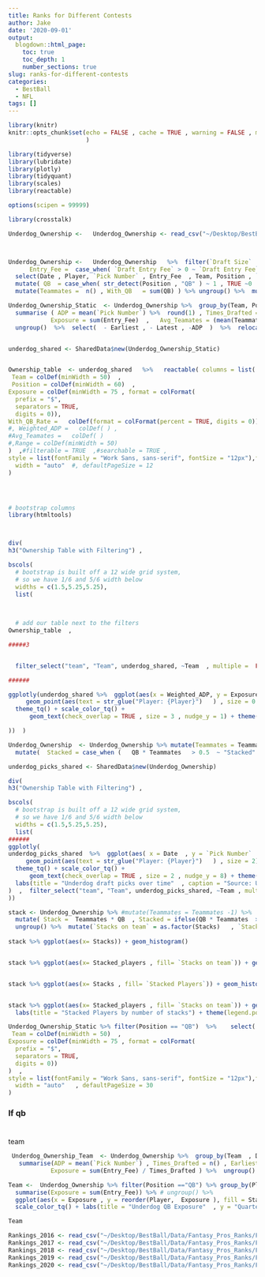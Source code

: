```yaml
---
title: Ranks for Different Contests
author: Jake
date: '2020-09-01'
output:
  blogdown::html_page:
    toc: true
    toc_depth: 1
    number_sections: true
slug: ranks-for-different-contests
categories:
  - BestBall
  - NFL
tags: []
---
```




```r
library(knitr)
knitr::opts_chunk$set(echo = FALSE , cache = TRUE , warning = FALSE , message = FALSE #, dpi = 180 , fig.width = 8 , fig.height = 5
                      )

```


```r
library(tidyverse)
library(lubridate)
library(plotly)
library(tidyquant)
library(scales)
library(reactable)

options(scipen = 99999)

```





```r

library(crosstalk)

Underdog_Ownership <-   Underdog_Ownership <- read_csv("~/Desktop/BestBall/Data/2020/Underdog Ownership.csv")



Underdog_Ownership <-   Underdog_Ownership   %>%  filter(`Draft Size`  > 11) %>%  mutate(Date = as_date(`Picked At`)   , Player = str_c(`First Name` , " " , `Last Name`)  ,
      Entry_Fee =  case_when( `Draft Entry Fee` > 0 ~ `Draft Entry Fee` , TRUE ~ `Tournament Entry Fee`)   , temp_weight_adp = `Pick Number` * Entry_Fee)  %>%  
  select(Date , Player, `Pick Number` , Entry_Fee  , Team, Position , `Draft Size`  , Draft  , temp_weight_adp)   %>%  
  mutate( QB  = case_when( str_detect(Position , "QB" ) ~ 1 , TRUE ~0     ) ) %>%  group_by(Team, Draft) %>% 
  mutate(Teammates =  n() , With_QB   = sum(QB) ) %>% ungroup() %>%  mutate(`With QB` = ifelse(With_QB > 0 ,"Yes","No") )

Underdog_Ownership_Static  <- Underdog_Ownership %>%  group_by(Team, Position, Player)  %>%  
  summarise ( ADP = mean(`Pick Number`) %>%  round(1) , Times_Drafted = n() , Earliest = min(`Pick Number`)   , Latest = max(`Pick Number`)   , Range = Latest - Earliest  ,
            Exposure = sum(Entry_Fee)  ,   Avg_Teamates = (mean(Teammates) - 1 ) %>%  round(1)  , With_QB_Rate  = mean(With_QB) %>%  round(1)     , Weighted_ADP =  ( sum(temp_weight_adp )/  sum(Exposure  )) %>% round(1))%>% 
  ungroup()  %>%  select(  - Earliest , - Latest , -ADP  )  %>%  relocate(Range, .after = last_col()) %>%  select(-Times_Drafted , - Range)


underdog_shared <- SharedData$new(Underdog_Ownership_Static)


Ownership_table  <- underdog_shared   %>%   reactable( columns = list(
 Team = colDef(minWidth = 50)  ,
 Position = colDef(minWidth = 60)  ,
Exposure = colDef(minWidth = 75 , format = colFormat(
  prefix = "$",
  separators = TRUE,
  digits = 0)),
With_QB_Rate =   colDef(format = colFormat(percent = TRUE, digits = 0)) 
#, Weighted_ADP =   colDef( ) ,
#Avg_Teamates =   colDef( )
#,Range = colDef(minWidth = 50)  
)  ,#filterable = TRUE  ,#searchable = TRUE ,  
style = list(fontFamily = "Work Sans, sans-serif", fontSize = "12px"),fullWidth = TRUE,
  width = "auto"  #, defaultPageSize = 12
)




# bootstrap columns
library(htmltools)



div(
h3("Ownership Table with Filtering") ,

bscols(
  # bootstrap is built off a 12 wide grid system,
  # so we have 1/6 and 5/6 width below
  widths = c(1.5,5.25,5.25),
  list(

  
  
  # add our table next to the filters
Ownership_table  ,

#####3


  filter_select("team", "Team", underdog_shared, ~Team  , multiple =  FALSE),

######

ggplotly(underdog_shared %>%  ggplot(aes(x = Weighted_ADP, y = Exposure  ,color = Position , label = Player)) +
     geom_point(aes(text = str_glue("Player: {Player}")   ) , size = 0.1)+ 
  theme_tq() + scale_color_tq() +
      geom_text(check_overlap = TRUE , size = 3 , nudge_y = 1) + theme(legend.position="none")  )  

))  )

```









```r

Underdog_Ownership  <- Underdog_Ownership %>% mutate(Teammates = Teammates -1) %>% 
  mutate(  Stacked = case_when (   QB * Teammates   > 0.5  ~ "Stacked"  ,   QB != 1 & With_QB ==1 ~ "Stacked"  , TRUE ~ "Not Stacked"    ) )%>%  mutate(Stacked = as.factor(Stacked))

underdog_picks_shared <- SharedData$new(Underdog_Ownership)

div(
h3("Ownership Table with Filtering") ,

bscols(
  # bootstrap is built off a 12 wide grid system,
  # so we have 1/6 and 5/6 width below
  widths = c(1.5,5.25,5.25),
  list(
######
ggplotly(    
underdog_picks_shared  %>%  ggplot(aes( x = Date  , y = `Pick Number`  , color = Stacked  , shape = Stacked, label = Player)) +  
     geom_point(aes(text = str_glue("Player: {Player}")   ) , size = 2)+ 
  theme_tq() + scale_color_tq() +
      geom_text(check_overlap = TRUE , size = 2 , nudge_y = 8) + theme(legend.position="none") +
  labs(title = "Underdog draft picks over time"  , caption = "Source: Underdog.com")
)  ,  filter_select("team", "Team", underdog_picks_shared, ~Team , multiple = FALSE))
))

```





```r
stack <- Underdog_Ownership %>% #mutate(Teammates = Teammates -1) %>% 
  mutate( Stack =  Teammates * QB  , Stacked = ifelse(QB * Teammates  > 0.5 , 1 ,0)) %>%  group_by(Draft) %>%  summarise(Stacks = sum(Stacked)  , Stacked_players = sum(Stack)) %>% 
  ungroup() %>%  mutate(`Stacks on team` = as.factor(Stacks)   , `Stacked Players` = as.factor(Stacked_players))
  
stack %>% ggplot(aes(x= Stacks)) + geom_histogram()


stack %>% ggplot(aes(x= Stacked_players , fill= `Stacks on team`)) + geom_histogram() + labs(title = "Underdog Stacking") + theme_tq() + scale_color_tq()


stack %>% ggplot(aes(x= Stacks , fill= `Stacked Players`)) + geom_histogram() + labs(title = "Underdog Stacking") + theme_tq() + scale_color_tq()


stack %>% ggplot(aes(x= Stacked_players , fill= `Stacks on team`)) + geom_histogram() + facet_wrap(~Stacks) + 
  labs(title = "Stacked Players by number of stacks") + theme(legend.position="none")  


```





```r


Underdog_Ownership_Static %>% filter(Position == "QB")  %>%    select( -Position , -With_QB_Rate) %>%   reactable( columns = list(
 Team = colDef(minWidth = 50)  ,
Exposure = colDef(minWidth = 75 , format = colFormat(
  prefix = "$",
  separators = TRUE,
  digits = 0))
)  ,
style = list(fontFamily = "Work Sans, sans-serif", fontSize = "12px"),fullWidth = TRUE,
  width = "auto"   , defaultPageSize = 30
)


```





### If qb



#


team

```r
 Underdog_Ownership_Team  <- Underdog_Ownership %>%  group_by(Team  , Draft ) %>%   
   summarise(ADP = mean(`Pick Number`) , Times_Drafted = n() , Earliest = min(`Pick Number`)   , Latest = max(`Pick Number`)   , Range = Latest - Earliest  , 
            Exposure = sum(Entry_Fee) / Times_Drafted ) %>%  ungroup()  
```



```r
Team <-  Underdog_Ownership %>% filter(Position =="QB") %>% group_by(Player, Stacked) %>%  
  summarise(Exposure = sum(Entry_Fee)) %>% # ungroup() %>% 
  ggplot(aes(x = Exposure , y = reorder(Player,  Exposure ), fill = Stacked)) + geom_col() + theme_tq() + 
  scale_color_tq() + labs(title = "Underdog QB Exposure"  , y = "Quarterback")   + scale_x_continuous(labels = dollar)

Team
```








```r
Rankings_2016 <- read_csv("~/Desktop/BestBall/Data/Fantasy_Pros_Ranks/FantasyPros_2016_Draft_Overall_Rankings.csv") %>%  mutate(Season = 2016)
Rankings_2017 <- read_csv("~/Desktop/BestBall/Data/Fantasy_Pros_Ranks/FantasyPros_2017_Draft_Overall_Rankings.csv") %>%  mutate(Season = 2017)
Rankings_2018 <- read_csv("~/Desktop/BestBall/Data/Fantasy_Pros_Ranks/FantasyPros_2018_Draft_Overall_Rankings.csv") %>%  mutate(Season = 2018)
Rankings_2019 <- read_csv("~/Desktop/BestBall/Data/Fantasy_Pros_Ranks/FantasyPros_2019_Draft_Overall_Rankings.csv") %>%  mutate(Season = 2019)
Rankings_2020 <- read_csv("~/Desktop/BestBall/Data/Fantasy_Pros_Ranks/FantasyPros_2019_Draft_Overall_Rankings.csv") %>%  mutate(Season = 2020)

```


